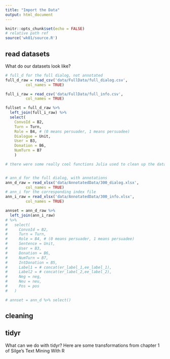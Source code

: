 ```yaml
---
title: "Import the Data"
output: html_document
---
```


```r
knitr::opts_chunk$set(echo = FALSE)
# relative path ref
source('wk01/source.R')
```

## read datasets
What do our datasets look like?
```r
# full_d for the full dialog, not annotated
full_d_raw = read_csv('data/FullData/full_dialog.csv',
         col_names = TRUE)

full_i_raw = read_csv('data/FullData/full_info.csv',
         col_names = TRUE)

fullset = full_d_raw %>% 
  left_join(full_i_raw) %>% 
  select(
    ConvoId = B2,
    Turn = Turn,
    Role = B4, # (0 means persuader, 1 means persuadee)
    Dialogue = Unit,
    User = B3,
    Donation = B6,
    NumTurn = B7
    )

# there were some really cool functions Julia used to clean up the data. One for smushing the two colums in the annotated set together, and one to get rid of the ".x" on the end of the identity variables. and a very cool funtion for looking at summary things


# ann_d for the full dialog, with annotations
ann_d_raw = read_xlsx('data/AnnotatedData/300_dialog.xlsx',
         col_names = TRUE)
# ann_i for the corresponding index file
ann_i_raw = read_xlsx('data/AnnotatedData/300_info.xlsx',
         col_names = TRUE)

annset = ann_d_raw %>% 
  left_join(ann_i_raw) 
# %>% 
#   select(
#     ConvoId = B2,
#     Turn = Turn,
#     Role = B4, # (0 means persuader, 1 means persuadee)
#     Sentence = Unit,
#     User = B3,
#     Donation = B6,
#     NumTurn = B7,
#     IntDonation = B5,
#     Label1 = # concat(er_label_1,ee_label_1),
#     Label2 = # concat(er_label_2,ee_label_2),
#     Neg = neg,
#     Neu = neu,
#     Pos = pos
#   )

# annset = ann_d %>% select()


```

## cleaning

## tidyr

What can we do with tidyr? Here are some transformations from chapter 1 of Silge's Text Mining With R  
```r




```